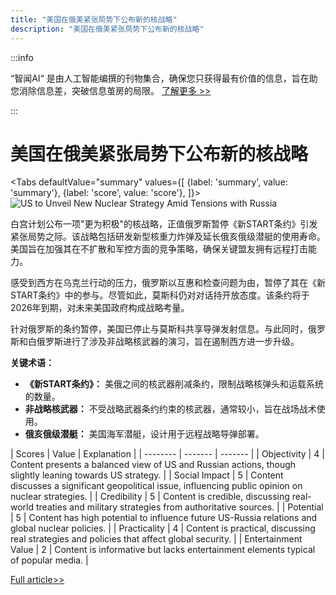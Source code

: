 ```yaml
---
title: "美国在俄美紧张局势下公布新的核战略"
description: "美国在俄美紧张局势下公布新的核战略"
---
```



:::info

“智闻AI“ 是由人工智能编撰的刊物集合，确保您只获得最有价值的信息，旨在助您消除信息差，突破信息茧房的局限。  [了解更多 >>](/)

:::

# 美国在俄美紧张局势下公布新的核战略


<Tabs
	defaultValue="summary"
	values={[
	{label: 'summary', value: 'summary'},
	{label: 'score', value: 'score'},
]}>
<TabItem value="summary">
<img
  src="https://image.informedainews.com/2024/06/Pol-i7r-1717829347-0.jpg"
  alt="US to Unveil New Nuclear Strategy Amid Tensions with Russia"
/>



白宫计划公布一项"更为积极"的核战略，正值俄罗斯暂停《新START条约》引发紧张局势之际。该战略包括研发新型核重力炸弹及延长俄亥俄级潜艇的使用寿命。美国旨在加强其在不扩散和军控方面的竞争策略，确保关键盟友拥有远程打击能力。

感受到西方在乌克兰行动的压力，俄罗斯以互惠和检查问题为由，暂停了其在《新START条约》中的参与。尽管如此，莫斯科仍对对话持开放态度。该条约将于2026年到期，对未来美国政府构成战略考量。

针对俄罗斯的条约暂停，美国已停止与莫斯科共享导弹发射信息。与此同时，俄罗斯和白俄罗斯进行了涉及非战略核武器的演习，旨在遏制西方进一步升级。

**关键术语：**
- **《新START条约》：** 美俄之间的核武器削减条约，限制战略核弹头和运载系统的数量。
- **非战略核武器：** 不受战略武器条约约束的核武器，通常较小，旨在战场战术使用。
- **俄亥俄级潜艇：** 美国海军潜艇，设计用于远程战略导弹部署。
</TabItem>
<TabItem value="score">
	| Scores     | Value   | Explanation |
	| -------- | ------- | ------- |
	| Objectivity  | 4    | Content presents a balanced view of US and Russian actions, though slightly leaning towards US strategy.    |
	| Social Impact | 5     | Content discusses a significant geopolitical issue, influencing public opinion on nuclear strategies.    |
	| Credibility    | 5    | Content is credible, discussing real-world treaties and military strategies from authoritative sources.    |
	| Potential    | 5    | Content has high potential to influence future US-Russia relations and global nuclear policies.    |
	| Practicality    | 4    | Content is practical, discussing real strategies and policies that affect global security.    |
	| Entertainment Value    | 2    | Content is informative but lacks entertainment elements typical of popular media.    |
</TabItem>
</Tabs>

[Full article>>](https://sputniknews.com/20240607/us-to-roll-out-more-assertive-nuclear-strategy---report-1118825357.html)
